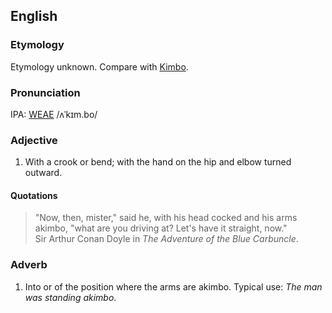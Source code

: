 ==English==
===Etymology===
Etymology unknown. Compare with [[Kimbo]].

===Pronunciation===
IPA: [[WEAE]] /ʌˈkɪm.bo/

===Adjective===
# With a crook or bend; with the hand on the hip and elbow  turned outward.

====Quotations====
<blockquote>
"Now, then, mister," said he, with his head cocked and his arms
akimbo, "what are you driving at? Let's have it straight, now."
<BR>Sir Arthur Conan Doyle in ''The Adventure of the Blue Carbuncle''.
</blockquote>


===Adverb===
# Into or of the position where the arms are akimbo.  Typical use: ''The man was standing akimbo''.